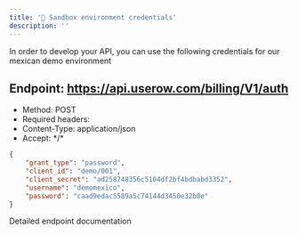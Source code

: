 ```yaml
---
title: '🔑 Sandbox environment credentials'
description: ''
---
```

In order to develop your API, you can use the following credentials for our mexican demo environment

## Endpoint: https://api.userow.com/billing/V1/auth
* Method: POST
* Required headers:
* Content-Type: application/json
* Accept: \*/\*

```json
{
    "grant_type": "password",
    "client_id": "demo/001",
    "client_secret": "ad258748356c5104df2bf4bdbabd3352",
    "username": "demomexico",
    "password": "caad9edac5589a5c74144d3450e32b0e"
}
```

<CardGroup cols={1}>
    <Card
        title="API Reference POST /auth"
        icon="terminal"
        href="/api-reference/endpoint/authenticate-and-receive-a-bearer-token"
    >
        Detailed endpoint documentation
    </Card>
</CardGroup>